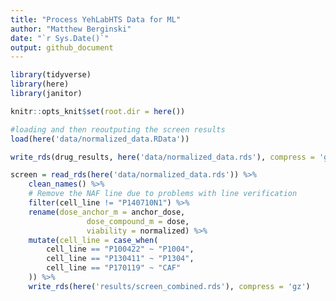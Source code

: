 ```yaml
---
title: "Process YehLabHTS Data for ML"
author: "Matthew Berginski"
date: "`r Sys.Date()`"
output: github_document
---
```


```r
library(tidyverse)
library(here)
library(janitor)

knitr::opts_knit$set(root.dir = here())
```

```r
#loading and then reoutputing the screen results
load(here('data/normalized_data.RData'))

write_rds(drug_results, here('data/normalized_data.rds'), compress = 'gz')
```

```r
screen = read_rds(here('data/normalized_data.rds')) %>%
	clean_names() %>%
	# Remove the NAF line due to problems with line verification
	filter(cell_line != "P140710N1") %>%
	rename(dose_anchor_m = anchor_dose,
				 dose_compound_m = dose, 
				 viability = normalized) %>% 
	mutate(cell_line = case_when(
		cell_line == "P100422" ~ "P1004",
		cell_line == "P130411" ~ "P1304",
		cell_line == "P170119" ~ "CAF"
	)) %>%
	write_rds(here('results/screen_combined.rds'), compress = 'gz')
```
